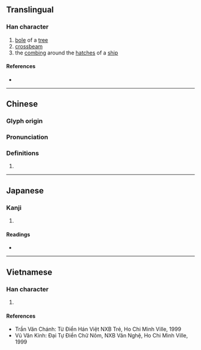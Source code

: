 {{also|檩}}
{{character info}}
==Translingual==

===Han character===
{{Han char|rn=75|rad=木|as=13|sn=17|four=40991|canj=DYWD|ids=⿰木稟}}

# [[bole]] of a [[tree]]
# [[crossbeam]]
# the [[combing]] around the [[hatch]]es of a [[ship]]

====References====
* {{Han ref|kx=0556.010|dkj=15633|dj=0945.230|hdz=80021.090|uh=6A81|ud=27265|bh=ECF5|bd=60661}}

----

==Chinese==
{{zh-forms|s=檩}}

===Glyph origin===
{{Han etym}}

===Pronunciation===
{{zh-pron
|m=lǐn
|c=lam5
|mn=ml:lím
|mc=
|oc=y
|ma=
|cat=n
}}

===Definitions===
{{zh-hanzi}}

# {{rfdef|zh}}

----

==Japanese==

===Kanji===
{{ja-kanji|grade=|rs=木13}}

# {{rfdef|ja|sort=木13}}

====Readings====
* {{ja-readings|on=[[りん]] (rin)|kun=[[けた]] (keta)}}

----

==Vietnamese==

===Han character===
{{vi-hantu|lẫm|rs=木13}}

# {{rfdef|vi|sort=木13}}

====References====
* Trần Văn Chánh: Từ Điển Hán Việt NXB Trẻ, Ho Chi Minh Ville, 1999
* Vũ Văn Kính: Đại Tự Điển Chữ Nôm, NXB Văn Nghệ, Ho Chi Minh Ville, 1999